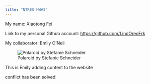 ```yaml
---
title: "NTRES HW#3"
---
```


My name: Xiaotong Fei

Link to my personal Github account: <https://github.com/LindOreoFrk>

My collaborator: Emily O'Neil

![Polaroid by Stefanie Schneider](https://image.invaluable.com/housePhotos/Auctionata/52/570852/H4580-L77728566.jpg)

This is Emily adding content to the website

conflict has been solved!

